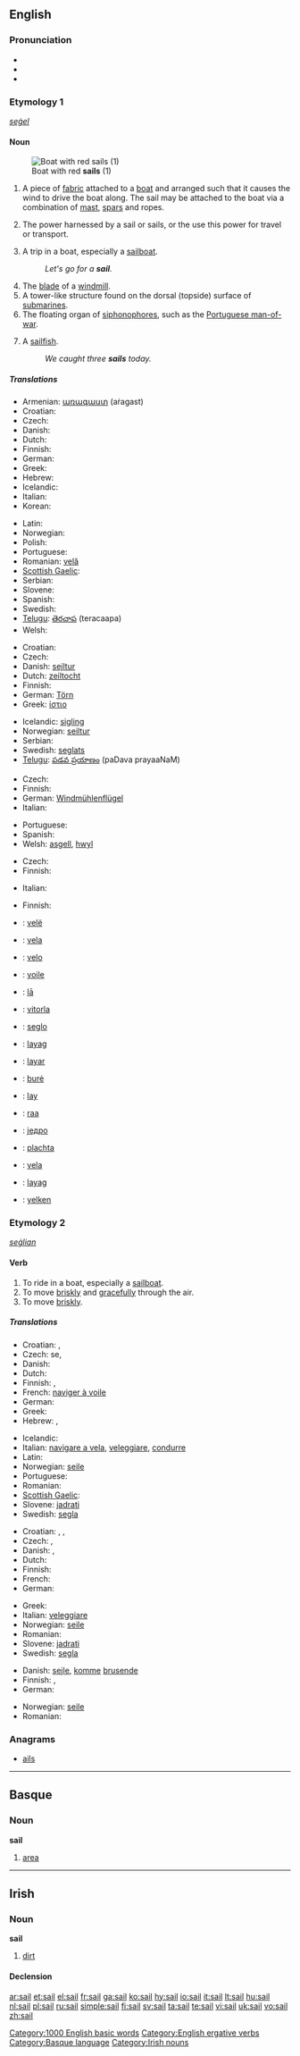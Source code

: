 {{wikipedia}}
{{also|Sail}}
==English==

===Pronunciation===
* {{audio|en-us-sail.ogg|Audio (US)}}
* {{rhymes|eɪl}}
* {{homophones|sale}}

===Etymology 1===
{{etyl|ang}} ''[[seġel]]''

====Noun====
{{en-noun}}

[[Image:Reaper in sail.jpg|thumb|Boat with red '''sails''' (1)]]

# A piece of [[fabric]] attached to a [[boat]] and arranged such that it causes the wind to drive the boat along.  The sail may be attached to the boat via a combination of [[mast]], [[spar]]s and ropes.
# {{uncountable}} The power harnessed by a sail or sails, or the use this power for travel or transport.
# A trip in a boat, especially a [[sailboat]].
#: ''Let's go for a '''sail'''.''
# The [[blade]] of a [[windmill]].
# A tower-like structure found on the dorsal (topside) surface of [[submarine]]s.
# The floating organ of [[siphonophore]]s, such as the [[Portuguese man-of-war]].
# {{fishing}} A [[sailfish]].
#: ''We caught three '''sails''' today.''

=====Translations=====
{{trans-top|a piece of fabric attached to a boat}}
* Armenian: [[առագաստ]] (aṙagast)
* Croatian: {{t-|hr|jedro|n|alt=jȅdro}}
* Czech: {{t-|cs|plachta|f}}
* Danish: {{t+|da|sejl|n}}
* Dutch: {{t+|nl|zeil|n}}
* Finnish: {{t+|fi|purje}}
* German: {{t+|de|Segel|n}}
* Greek: {{t+|el|πανί|n|sc=Grek}}
* Hebrew: {{he-translation|מפרש|mifrás}} {{m}}
* Icelandic: {{t+|is|segl|n}}
* Italian: {{t+|it|vela|f}}
* Korean: {{t-|ko|돛|tr=dot|sc=Hang}}
{{trans-mid}}
* Latin: {{t-|la|velum|n}}
* Norwegian: {{t-|no|seil}}
* Polish: {{t+|pl|żagiel|m}}
* Portuguese: {{t+|pt|vela|f}}
* Romanian: [[velă]] {{f}}
* [[Scottish Gaelic]]: {{t-|gd|seòl|m}}
* Serbian: {{t-|sr|jedro|n}}
* Slovene: {{t+|sl|jadro|n}}
* Spanish: {{t+|es|vela|f}}
* Swedish: {{t+|sv|segel|n}}
* [[Telugu]]: [[తెరచాప]] (teracaapa)
* Welsh: {{t-|cy|hwyl|xs=Welsh}}
{{trans-bottom}}

{{trans-top|a trip in a boat}}
* Croatian: {{t-|hr|plovidba|f|alt=plòvidba}}
* Czech: {{t-|cs|plavba|f}}
* Danish: [[sejltur]] {{c}}
* Dutch: [[zeiltocht]] {{f}}
* Finnish: {{t+|fi|purjehdus}}
* German: [[Törn]] {{m}}
* Greek: [[ίστιο]] {{n}}
{{trans-mid}}
* Icelandic: [[sigling]] {{f}}
* Norwegian: [[seiltur]]
* Serbian: {{t-|sr|jedrenje}}
* Swedish: [[seglats]] {{c}}
* [[Telugu]]: [[పడవ ప్రయాణం]] (paDava prayaaNaM)
{{trans-bottom}}

{{trans-top|the blade of a windmill}}
* Czech: {{t-|cs|lopatka|f}}
* Finnish: {{t+|fi|siipi}}
* German: [[Windmühlenflügel]] {{m}}
* Italian: {{t+|it|pala}}
{{trans-mid}}
* Portuguese: {{t+|pt|pá|f}}
* Spanish: {{t+|es|aspa|f}}
* Welsh: [[asgell]], [[hwyl]]
{{trans-bottom}}

{{trans-top|a tower-like structure found on the topside of a submarine}}
* Czech: {{t-|cs|věž|f}}
* Finnish: {{t+|fi|torni}}
{{trans-mid}}
* Italian: {{t+|it|vela|f}}
{{trans-bottom}}

{{trans-top|floating organ of siphonophores}}
* Finnish: {{t-|fi|uimakello}}
{{trans-mid}}
{{trans-bottom}}

{{checktrans-top}}
* {{ttbc|Albanian}}: [[velë]] {{f}}
* {{ttbc|Catalan}}: [[vela]] {{f}}
* {{ttbc|Esperanto}}: [[velo]]
* {{ttbc|French}}: [[voile]]
* {{ttbc|Hawaiian}}: [[lā]]
* {{ttbc|Hungarian}}: [[vitorla]]
* {{ttbc|Ido}}: [[seglo]]
* {{ttbc|Ilocano}}: [[layag]]
* {{ttbc|Indonesian}}: [[layar]]
{{trans-mid}}
* {{ttbc|Lithuanian}}: [[burė]]
* {{ttbc|Malagasy}}: [[lay]]
* {{ttbc|Maori}}: [[raa]]
* {{ttbc|Serbian}}: [[једро]] {{n}}
* {{ttbc|Slovak}}: [[plachta]]
* {{ttbc|Spanish}}: [[vela]] {{f}}
* {{ttbc|Tagalog}}: [[layag]]
* {{ttbc|Turkish}}: [[yelken]]
{{trans-bottom}}

===Etymology 2===
{{etyl|ang}} ''[[seġlian]]''

====Verb====
{{en-verb}}

# To ride in a boat, especially a [[sailboat]].
# To move [[briskly]] and [[gracefully]] through the air.
# To move [[briskly]].

=====Translations=====
{{trans-top|to ride in a boat, esp. sailboat}}
* Croatian: {{t-|hr|jedriti|alt=jèdriti}}, {{t-|hr|ploviti|alt=plòviti}}
* Czech: {{t-|cs|plavit}} se, {{t-|cs|plout}}
* Danish: {{t+|da|sejle}}
* Dutch: {{t+|nl|zeilen}}
* Finnish: {{t+|fi|purjehtia}}, {{t-|fi|seilata}}
* French: [[naviger à voile]]
* German: {{t+|de|segeln}}
* Greek: {{t+|el|πλέω|sc=Grek}}
* Hebrew: {{he-translation|לשוט|lashút}}, {{he-translation|להפליג|lehaflíg}}
{{trans-mid}}
* Icelandic: {{t-|is|sigla}}
* Italian: [[navigare a vela]], [[veleggiare]], [[condurre]]
* Latin: {{t-|la|navigo|alt=nāvigō}}
* Norwegian: [[seile]]
* Portuguese: {{t-|pt|velejar}}
* Romanian: {{t-|ro|naviga}}
* [[Scottish Gaelic]]: {{t-|gd|seòl}}
* Slovene: [[jadrati]]
* Swedish: [[segla]]
{{trans-bottom}}

{{trans-top|to move briskly and gracefully through the air}}
* Croatian: {{t-|hr|jedriti|alt=jèdriti}}, {{t-|hr|ploviti|alt=plòviti}}, {{t-|hr|kliziti|alt=klíziti}}
* Czech: {{t-|cs|plachtit}}, {{t-|cs|plout}}
* Danish: {{t+|da|sejle}}, {{t-|da|flyve}}
* Dutch: {{t+|nl|zeilen}}
* Finnish: {{t-|fi|liitää}}
* French: {{t+|fr|voler}}
* German: {{t+|de|segeln}}
{{trans-mid}}
* Greek: {{t+|el|αρμενίζω|sc=Grek}}
* Italian: [[veleggiare]]
* Norwegian: [[seile]]
* Romanian: {{t-|ro|naviga}}
* Slovene: [[jadrati]]
* Swedish: [[segla]]
{{trans-bottom}}

{{trans-top|to move briskly}}
* Danish: [[sejle]], [[komme]] [[bruse]]nde
* Finnish: {{t-|fi|liitää}}, {{t-|fi|kiitää}}
* German: {{t+|de|segeln}}
{{trans-mid}}
* Norwegian: [[seile]]
* Romanian: {{t-|ro|naviga}}
{{trans-bottom}}

===Anagrams===
* [[ails]]

[[Category:1000 English basic words]]
[[Category:English ergative verbs]]

----

==Basque==

===Noun===
'''sail'''

# [[area]]

[[Category:Basque language]]

----

==Irish==

===Noun===
'''sail''' {{f}}

# [[dirt]]

====Declension====
{{ga-noun-f2-nopl|sa|il|ile}}

[[Category:Irish nouns]]

[[ar:sail]]
[[et:sail]]
[[el:sail]]
[[fr:sail]]
[[ga:sail]]
[[ko:sail]]
[[hy:sail]]
[[io:sail]]
[[it:sail]]
[[lt:sail]]
[[hu:sail]]
[[nl:sail]]
[[pl:sail]]
[[ru:sail]]
[[simple:sail]]
[[fi:sail]]
[[sv:sail]]
[[ta:sail]]
[[te:sail]]
[[vi:sail]]
[[uk:sail]]
[[vo:sail]]
[[zh:sail]]